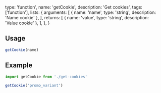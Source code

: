   type: 'function',
  name: 'getCookie',
  description: 'Get cookies',
  tags: ['function'],
  lists: {
    arguments: [
      { name: 'name', type: 'string', description: 'Name cookie' },
    ],
    returns: [
      { name: 'value', type: 'string', description: 'Value cookie' },
    ],
  },
}

## Usage

```js
getCookie(name)
```

## Example

```js
import getCookie from './get-cookies'

getCookie('promo_variant')
```
